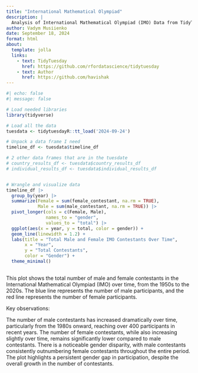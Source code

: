 ```yaml
---
title: "International Mathematical Olympiad"
description: |
  Analysis of International Mathematical Olympiad (IMO) Data from TidyTuesday
author: Vadym Musiienko
date: September 18, 2024
format: html
about: 
  template: jolla
  links:
    - text: TidyTuesday
      href: https://github.com/rfordatascience/tidytuesday
    - text: Author
      href: https://github.com/havishak
---
```


```r
#| echo: false
#| message: false

# Load needed libraries
library(tidyverse)

# Load all the data
tuesdata <- tidytuesdayR::tt_load('2024-09-24')

# Unpack a data frame I need
timeline_df <- tuesdata$timeline_df

# 2 other data frames that are in the tuesdate
# country_results_df <- tuesdata$country_results_df
# individual_results_df <- tuesdata$individual_results_df


# Wrangle and visualize data
timeline_df |> 
  group_by(year) |>
  summarize(Female = sum(female_contestant, na.rm = TRUE),
            Male = sum(male_contestant, na.rm = TRUE)) |>
  pivot_longer(cols = c(Female, Male), 
               names_to = "gender", 
               values_to = "total") |>
  ggplot(aes(x = year, y = total, color = gender)) +
  geom_line(linewidth = 1.2) +
  labs(title = "Total Male and Female IMO Contestants Over Time",
       x = "Year", 
       y = "Total Contestants",
       color = "Gender") +
  theme_minimal()
  
```

This plot shows the total number of male and female contestants in the International Mathematical Olympiad (IMO) over time, from the 1950s to the 2020s. The blue line represents the number of male participants, and the red line represents the number of female participants.

Key observations:

The number of male contestants has increased dramatically over time, particularly from the 1980s onward, reaching over 400 participants in recent years.
The number of female contestants, while also increasing slightly over time, remains significantly lower compared to male contestants.
There is a noticeable gender disparity, with male contestants consistently outnumbering female contestants throughout the entire period.
The plot highlights a persistent gender gap in participation, despite the overall growth in the number of contestants.
